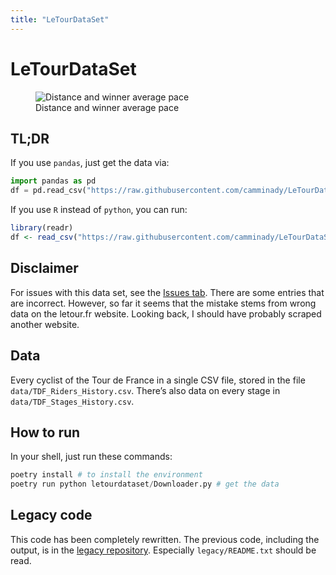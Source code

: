 ```yaml
---
title: "LeTourDataSet"
---
```

# LeTourDataSet
![Distance and winner average pace](https://raw.githubusercontent.com/camminady/LeTourDataSet/master/data/TDF_Distance_And_Pace.png)

## TL;DR
If you use `pandas`, just get the data via:
```python
import pandas as pd 
df = pd.read_csv("https://raw.githubusercontent.com/camminady/LeTourDataSet/master/data/TDF_Riders_History.csv")
```
If you use `R` instead of `python`, you can run:
```R
library(readr)
df <- read_csv("https://raw.githubusercontent.com/camminady/LeTourDataSet/master/data/TDF_Riders_History.csv")
```

## Disclaimer 
For issues with this data set, see the [Issues tab](https://github.com/camminady/LeTourDataSet/issues). There are some entries that are incorrect. However, so far it seems that the mistake stems from wrong data on the letour.fr website. Looking back, I should have probably scraped another website.

## Data
Every cyclist of the Tour de France in a single CSV file, stored in the file `data/TDF_Riders_History.csv`.
There's also data on every stage in `data/TDF_Stages_History.csv`.

## How to run
In your shell, just run these commands:
```python
poetry install # to install the environment
poetry run python letourdataset/Downloader.py # get the data
```


## Legacy code
This code has been completely rewritten. The previous code, including the output, is in the [legacy repository](https://github.com/camminady/LeTourDataSetLegacy). Especially `legacy/README.txt` should be read. 
